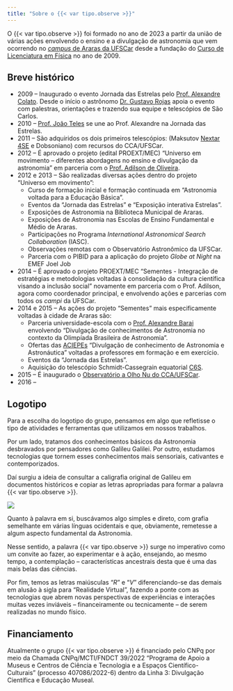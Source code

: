 ```yaml
---
title: "Sobre o {{< var tipo.observe >}}"
---
```


O {{< var tipo.observe >}} foi formado no ano de 2023 a partir da união de várias ações envolvendo o ensino e a divulgação de astronomia que vem ocorrendo no [*campus* de Araras da UFSCar](https://www.cca.ufscar.br/pt-br/pagina-inicial){.external} desde a fundação do [Curso de Licenciatura em Física](https://www.fisicaararas.ufscar.br/pt-br){.external} no ano de 2009.

## Breve histórico

- 2009 -- Inaugurado o evento Jornada das Estrelas pelo [Prof. Alexandre Colato](/equipe/professores/alexandre_colato.qmd). Desde o início o astrônomo [Dr. Gustavo Rojas](http://lattes.cnpq.br/8950200416337192){.external} apoia o evento com palestras, orientações e trazendo sua equipe e telescópios de São Carlos.
- 2010 -- [Prof. João Teles](/equipe/professores/joao_teles.qmd) se une ao Prof. Alexandre na Jornada das Estrelas.
- 2011 -- São adquiridos os dois primeiros telescópios: (Maksutov [Nextar 4SE](/acervo/itens/nexstar4se/nexstar4se.qmd) e Dobsoniano) com recursos do CCA/UFSCar.
- 2012 -- É aprovado o projeto (edital PROEXT/MEC) "Universo em movimento – diferentes abordagens no ensino e divulgação da astronomia" em parceria com o [Prof. Adilson de Oliveira](https://www.df.ufscar.br/adilson){.external}.
- 2012 e 2013 -- São realizadas diversas ações dentro do projeto "Universo em movimento": 
    - Curso de formação inicial e formação continuada em "Astronomia voltada para a Educação Básica".
    - Eventos da "Jornada das Estrelas" e "Exposição interativa Estrelas".
    - Exposições de Astronomia na Biblioteca Municipal de Araras.
    - Exposições de Astronomia nas Escolas de Ensino Fundamental e Médio de Araras.
    - Participações no Programa *International Astronomical Search Collaboration* (IASC).
    - Observações remotas com o Observatório Astronômico da UFSCar.
    - Parceria com o PIBID para a aplicação do projeto *Globe at Night* na EMEF Joel Job 
- 2014 -- É aprovado o projeto PROEXT/MEC "Sementes - Integração de estratégias e metodologias voltadas à consolidação da cultura científica visando a inclusão social" novamente em parceria com o Prof. Adilson, agora como coordenador principal, e envolvendo ações e parcerias com todos os *campi* da UFSCar.
- 2014 e 2015 -- As ações do projeto "Sementes" mais especificamente voltadas à cidade de Araras são:
    - Parceria universidade-escola com o [Prof. Alexandre Barai](http://lattes.cnpq.br/5585999713845606){.external} envolvendo "Divulgação de conhecimentos de Astronomia no contexto da Olimpíada Brasileira de Astronomia".
    - Ofertas das [ACIEPEs](https://www.prograd.ufscar.br/docentes/aciepes){.external} “Divulgação de conhecimento de Astronomia e Astronáutica” voltadas a professores em formação e em exercício.
    - Eventos da "Jornada das Estrelas".
    - Aquisição do telescópio Schmidt-Cassegrain equatorial [C6S](/acervo/itens/c6-s/c6s.qmd).
- 2015 -- É inaugurado o [Observatório a Olho Nu do CCA/UFSCar](/atividades/observatorio/observatorio.qmd).
- 2016 -- 

## Logotipo

Para a escolha do logotipo do grupo, pensamos em algo que refletisse o tipo de atividades e ferramentas que utilizamos em nossos trabalhos. 

Por um lado, tratamos dos conhecimentos básicos da Astronomia desbravados por pensadores como Galileu Galilei. Por outro, estudamos tecnologias que tornem esses conhecimentos mais sensoriais, cativantes e contemporizados.

Daí surgiu a ideia de consultar a caligrafia original de Galileu em documentos históricos e copiar as letras apropriadas para formar a palavra {{< var tipo.observe >}}.

![](logo_origem.png)

Quanto à palavra em si, buscávamos algo simples e direto, com grafia semelhante em várias línguas ocidentais e que, obviamente, remetesse a algum aspecto fundamental da Astronomia.

Nesse sentido, a palavra {{< var tipo.observe >}} surge no imperativo como um convite ao fazer, ao experimentar e à ação, ensejando, ao mesmo tempo, a contemplação -- características ancestrais desta que é uma das mais belas das ciências.

Por fim, temos as letras maiúsculas "*R*" e "*V*" diferenciando-se das demais em alusão à sigla para "Realidade Virtual", fazendo a ponte com as tecnologias que abrem novas perspectivas de experiências e interações muitas vezes inviáveis -- financeiramente ou tecnicamente -- de serem realizadas no mundo físico. 

## Financiamento

Atualmente o grupo {{< var tipo.observe >}} é financiado pelo CNPq por meio da Chamada CNPq/MCTI/FNDCT 39/2022 "Programa de Apoio a Museus e Centros de Ciência e Tecnologia e a Espaços Científico-Culturais" (processo 407086/2022-6) dentro da Linha 3: Divulgação Científica e Educação Museal.

